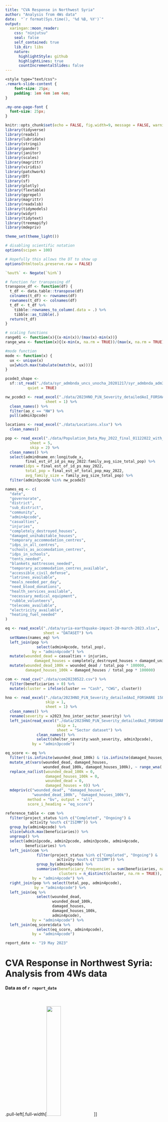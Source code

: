 ```yaml
---
title: "CVA Response in Northwest Syria"
author: "Analysis from 4Ws data"
date:  "`r format(Sys.time(), '%d %B, %Y')`"
output:
  xaringan::moon_reader:
    css: "ninjutsu"
    seal: false
    self_contained: true
    lib_dir: libs
    nature:
      highlightStyle: github
      highlightLines: true
      countIncrementalSlides: false
---
```


```css
<style type="text/css">
.remark-slide-content {
    font-size: 25px;
    padding: 1em 4em 1em 4em;
}

.my-one-page-font {
  font-size: 25px;
}

```

```r
knitr::opts_chunk$set(echo = FALSE, fig.width=9, message = FALSE, warning=FALSE, fig.retina = 2)
library(tidyverse)
library(readxl)
library(lubridate)
library(stringi)
library(pander)
library(janitor)
library(scales)
library(magrittr)
library(viridis)
library(patchwork)
library(DT)
library(sf)
library(plotly)
library(flextable)
library(ggrepel)
library(magrittr)
library(readxlsb)
library(tidymodels)
library(widyr)
library(tidytext)
library(treemapify)
library(mdepriv)

theme_set(theme_light())

# disabling scientific notation
options(scipen = 100)

# Hopefully this allows the DT to show up
options(htmltools.preserve.raw = FALSE)

`%out%` <- Negate(`%in%`)

# function for transposing df
transpose_df <- function(df) {
  t_df <- data.table::transpose(df)
  colnames(t_df) <- rownames(df)
  rownames(t_df) <- colnames(df)
  t_df <- t_df %>%
    tibble::rownames_to_column(.data = .) %>%
    tibble::as_tibble(.)
  return(t_df)
}

# scaling functions 
range01 <- function(x){(x-min(x))/(max(x)-min(x))}
range_wna <- function(x){(x-min(x, na.rm = TRUE))/(max(x, na.rm = TRUE)-min(x, na.rm = TRUE))}

#mode function 
mode <- function(x) {
  ux <- unique(x)
  ux[which.max(tabulate(match(x, ux)))]
}

```

```r
pcode3_shape <- 
  sf::st_read("./data/syr_admbnda_uncs_unocha_20201217/syr_admbnda_adm3_uncs_unocha_20201217.shp", 
          quiet = TRUE)

nw_pcode3 <- read_excel("./data/2023HNO_PiN_Severity_detailedAoI_FORSHARE 15032023.xlsx", skip = 1, 
                  sheet = 1) %>%
  clean_names() %>% 
  filter(ao_c == "NW") %>% 
  pull(admin3pcode)

locations <- read_excel("./data/Locations.xlsx") %>% 
  clean_names()

pop <- read_excel("./data/Population_Data_May_2022_final_01122022_with_SADD.xlsx", 
           sheet = 5, 
           skip = 2) %>% 
  clean_names() %>% 
  select(admin0name_en:longitude_x, 
         final_est_of_id_ps_may_2022:family_avg_size_total_pop) %>% 
  rename(idps = final_est_of_id_ps_may_2022, 
         total_pop = final_est_of_total_pop_may_2022, 
         avg_family_size = family_avg_size_total_pop) %>% 
  filter(admin3pcode %in% nw_pcode3)

names_eq <- c(
  "date",
  "governorate",
  "district",
  "sub_district",
  "community",
  "admin4pcode",
  "casualties",
  "injuries",
  "completely_destroyed_houses",
  "damaged_unihabitable_houses",
  "temporary_accommodation_centres",
  "idps_in_all_centres",
  "schools_as_accomodation_centres",
  "idps_in_schools",
  "tents_needed",
  "blankets_mattresses_needed",
  "temporary_accommodation_centres_available", 
  "accessible_civil_defense",
  "latrines_available",
  "meals_needed_per_day",
  "need_blood_donations",
  "health_services_available",
  "necessary_medical_equipment",
  "rubble_volunteers",
  "telecoms_available",
  "electricity_available", 
  "heating_fuel_needed"
)

eq <- read_excel("./data/syria-earthquake-impact-20-march-2023.xlsx",
                 sheet = "DATASET") %>% 
  setNames(names_eq) %>% 
  left_join(pop %>% 
              select(admin4pcode, total_pop), 
            by = "admin4pcode") %>% 
  mutate(wounded_dead = casualties + injuries,
             damaged_houses = completely_destroyed_houses + damaged_unihabitable_houses) %>% 
  mutate(wounded_dead_100k = wounded_dead / total_pop * 100000, 
         damaged_houses_100k = damaged_houses / total_pop * 100000)

com <- read_csv("./data/com20230522.csv") %>% 
  filter(beneficiaries > 0) %>% 
  mutate(cluster = ifelse(cluster == "Cash", "CWG", cluster))

hno <- read_excel("./data/2023HNO_PiN_Severity_detailedAoI_FORSHARE 15032023.xlsx", 
                  skip = 1, 
                  sheet = 1) %>%
  clean_names() %>% 
  rename(severity = x2023_hno_inter_sector_severity) %>% 
  left_join(read_excel("./data/2023HNO_PiN_Severity_detailedAoI_FORSHARE 15032023.xlsx", 
                       skip = 1,
                       sheet = "Sector dataset") %>%
              clean_names() %>%
              select(shelter_severity:wash_severity, admin3pcode), 
            by = "admin3pcode")

eq_score <- eq %>%
  filter(!is.infinite(wounded_dead_100k) & !is.infinite(damaged_houses_100k)) %>% 
  mutate_at(vars(wounded_dead, damaged_houses, 
                 wounded_dead_100k, damaged_houses_100k), ~ range_wna(.)) %>% 
  replace_na(list(wounded_dead_100k = 0, 
                  damaged_houses_100k = 0, 
                  wounded_dead = 0, 
                  damaged_houses = 0)) %>%  
  mdepriv(c("wounded_dead", "damaged_houses", 
            "wounded_dead_100k", "damaged_houses_100k"), 
          method = "bv", output = "all", 
          score_i_heading = "eq_score")

reference_table <- com %>% 
  filter(project_status %in% c("Completed", "Ongoing") & 
           activity %out% c("ISIMM")) %>% 
  group_by(admin4pcode) %>% 
  slice(which.max(beneficiaries)) %>% 
  ungroup() %>% 
  select(admin1pcode, admin2pcode, admin3pcode, admin4pcode, 
         beneficiaries) %>% 
  left_join(com %>%
              filter(project_status %in% c("Completed", "Ongoing") &
                       activity %out% c("ISIMM")) %>%
              group_by(admin4pcode) %>% 
              summarise(beneficiary_frequencies = sum(beneficiaries, na.rm = TRUE), 
                        clusters = n_distinct(cluster, na.rm = TRUE)), 
            by = "admin4pcode") %>% 
  right_join(pop %>% select(total_pop, admin4pcode), 
             by = "admin4pcode") %>% 
  left_join(eq %>% 
              select(wounded_dead, 
                     wounded_dead_100k, 
                     damaged_houses, 
                     damaged_houses_100k, 
                     admin4pcode), 
            by = "admin4pcode") %>% 
  left_join(eq_score$data %>% 
              select(eq_score, admin4pcode), 
            by = "admin4pcode")

report_date <- "19 May 2023"

```





# CVA Response in Northwest Syria: Analysis from 4Ws data

#### Data as of `r report_date`

<br>

.pull-left[.full-width[<img src = "https://github.com/northwest-syria-cash-working-group/multisector_4Ws_review/raw/main/img/ocha_logo.jpg"  width="30%"/>]]

.pull-right[.full-width[<img src = "https://github.com/northwest-syria-cash-working-group/multisector_4Ws_review/raw/main/NWS-CWG%20logo.PNG"  width="30%"/>]]



---

class: center, middle

### Introduction 

This presentation summarises the results of a preliminary attempt to improve cash coordination, identify multi-sectoral gaps and develop analysis that would feed into multi-sectoral programming. 

The primary means of doing this was the consolidation and review of all extant 4Ws. Numerous cash (and multi-sectoral) have been calculated as part of this review. 

This document distinguishes between **beneficiaries** (unique individuals reached) and **beneficiary frequencies** (the total number of times an individual has received assistance, inclusive of double counting).


---

class: center, middle

### Data included 

```r
com %>% 
  filter(!is.na(month) & month %in% c("jan", "feb", "mar", "apr", "may")) %>% 
  mutate(month = factor(month, 
                        levels = c("jan", "feb", "mar", "apr", "may"))) %>% 
  arrange(month) %>% 
  group_by(cluster) %>%
  distinct(cluster, month) %>% 
  summarise(months_reported_2023 = paste(month, collapse = ", ")) %>% 
  ungroup() %>% 
  rename(`cluster/WG` = cluster) %>%
  flextable() %>% 
  theme_zebra() %>% 
  set_caption(paste0("4Ws datasets provided to OCHA, ", report_date)) %>% 
  set_table_properties(layout = "autofit", width = .5)
```

---



class: center, middle

### Cash disbursed


**USD `r paste0(round((com %>% filter(project_status %in% c("Completed", "Ongoing") & activity != "ISIMM" & delivery_modality %in% c("Cash", "Voucher")) %>% {sum(.$total_usd, na.rm = TRUE)})  / 1000000, digits = 1), " million")`** has been disbursed so far, with the cluster-wise breakdown being: 

<br>


```r

com %>%  
  filter(project_status %in% c("Completed", "Ongoing") & activity != "ISIMM") %>% 
  filter(delivery_modality %in% c("Cash", "Voucher")) %>% 
  group_by(cluster) %>% 
  summarise(total_usd = sum(total_usd, na.rm = TRUE), 
            ben_frequencies = sum(beneficiaries, na.rm = TRUE)) %>% 
  mutate(hhd = ben_frequencies / 5) %>% 
  filter(total_usd > 0) %>% 
  arrange(desc(total_usd)) %>% 
  adorn_totals("row") %>% 
  mutate(usd_per_hhd = round(total_usd / hhd, digits = 2), 
         hhd = round(hhd)) %>% 
  rename(`cluster/WG` = cluster) %>%
  flextable() %>% 
  theme_zebra() %>% 
  set_caption("Total USD disbursed and beneficiary frequencies") %>% 
  set_table_properties(layout = "autofit", width = .6) %>% 
  footnote(i = 4, j = 5, ref_symbols = "1", 
           as_paragraph("Only refers to direct beneficiaries"))


```


---


class: center, middle


### Breakdown of CVA by cluster

```r
cva_pc <- com %>%  
  filter(project_status %in% c("Completed", "Ongoing") & activity != "ISIMM") %>% 
  replace_na(list(delivery_modality = "NA")) %>% 
  mutate(cva = ifelse(delivery_modality %in% c("Cash", "Voucher"), 
                      beneficiaries, 0)) %>% 
  summarise(cva = sum(cva, na.rm = TRUE), 
            ben_freq = sum(beneficiaries, na.rm = TRUE)) %>% 
  mutate(pc = round(cva / ben_freq * 100, digits = 2)) %>% 
  pull(pc)
```

```r

cash_pc <- com %>% 
  filter(!is.na(admin4pcode) & 
           activity != "ISIMM" & 
           project_status %in% c("Completed", "Ongoing")) %>%
  # Maximum of beneficiaries of 
  # any activity of any cluster, at admin4
  group_by(admin4pcode) %>% 
  slice(which.max(beneficiaries)) %>% 
  ungroup() %>% 
  left_join(
    com %>% 
      filter(project_status %in% c("Completed", "Ongoing") & activity != "ISIMM") %>% 
      filter(delivery_modality %in% c("Cash", "Voucher") | cluster == "Cash") %>%
      group_by(admin4pcode) %>% 
      slice(which.max(beneficiaries)) %>%
      ungroup() %>% 
      select(cash_beneficiaries = beneficiaries, admin4pcode), 
  by = "admin4pcode"
  ) %>% 
  summarise(cash_beneficiaries = sum(cash_beneficiaries, na.rm = TRUE), 
            beneficiaries = sum(beneficiaries, na.rm = TRUE)) %>% 
  mutate(cash_pc = round(cash_beneficiaries / beneficiaries * 100, digits = 2))

```

**`r paste0(round(com %>% filter(project_status %in% c("Completed", "Ongoing") & activity != "ISIMM") %>% mutate(cva = ifelse(delivery_modality %in% c("Cash", "Voucher"), beneficiaries, 0)) %>%  {sum(.$cva, na.rm = TRUE)} / 1000000, digits = 2), " million")`** beneficiary frequencies reached by CVA. 
This is **`r cva_pc`%** of all beneficiary frequencies. 


```r
com %>%  
  filter(project_status %in% c("Completed", "Ongoing") & activity != "ISIMM") %>% 
  replace_na(list(delivery_modality = "NA")) %>% 
  mutate(cva = ifelse(delivery_modality %in% c("Cash", "Voucher"), 
                      beneficiaries, 0)) %>% 
  group_by(cluster) %>% 
  summarise(cva_ben_frequencies = sum(cva, na.rm = TRUE), 
            ben_frequencies = sum(beneficiaries, na.rm = TRUE)) %>% 
  adorn_totals("row") %>% 
  mutate(`%_of_cluster` = round(cva_ben_frequencies / ben_frequencies * 100, digits = 2)) %>% 
  mutate(cluster = fct_reorder(cluster, -`%_of_cluster`), 
         cluster = fct_relevel(cluster, "Total", after = Inf)) %>% 
  arrange(cluster) %>% 
  rename(`cluster/WG` = cluster) %>%
  flextable() %>% 
  theme_zebra() %>% 
  set_caption("Breakdown of CVA by Cluster") %>% 
  set_table_properties(layout = "autofit", width = .8) 

```


---


class: center, middle

### Breakdown of CVA by activity

```r
com %>%  
  filter(project_status == "Completed" | project_status == "Ongoing") %>% 
  filter(delivery_modality %in% c("Cash", "Voucher")) %>% 
  group_by(activity, cluster) %>% 
  summarise(beneficiary_freq = sum(beneficiaries, na.rm = TRUE), 
            total_usd = sum(total_usd, na.rm = TRUE)) %>% 
  ungroup() %>% 
  mutate(activity = ifelse(activity == "Cash Response Low", 
                           "Cash Response non-MPC", 
                           activity), 
         activity = str_replace_all(activity,
                                    "Activity 2.02 ", "")) %>% 
  arrange(desc(beneficiary_freq)) %>% 
  rename(`cluster/WG` = cluster) %>%
  flextable() %>% 
  theme_zebra() %>% 
  set_caption("Breakdown of CVA by activity") %>% 
  set_table_properties(layout = "autofit", width = .99) 



```



---

class: center, middle

### Beneficiary frequencies by modality



```r
com %>%  
  filter(project_status %in% c("Completed", "Ongoing") & activity != "ISIMM") %>% 
  replace_na(list(delivery_modality = "NA")) %>% 
  mutate(delivery_modality = recode(delivery_modality,  
                                    "Service delivery/support" = "Service delivery", 
                                    "Rapide Response Team" = "Service delivery", 
                                    "Mobile Team" = "Service delivery", 
                                    "Training" = "Other", 
                                    "Remote/Distance" = "Other", 
                                    "Blended" = "Other")) %>%
  group_by(delivery_modality) %>% 
  summarise(beneficiary_frequencies = sum(beneficiaries, na.rm = TRUE)) %>%
  mutate(`%_frequencies` = 
           round(beneficiary_frequencies / sum(beneficiary_frequencies) * 100, digits = 2)) %>% 
  arrange(desc(beneficiary_frequencies)) %>%
  flextable() %>% 
  theme_zebra() %>% 
  set_caption(paste0(cva_pc, "% of beneficiary frequencies reached by cash or vouchers")) %>% 
  set_table_properties(layout = "autofit", width = .7)

```


**`r cva_pc`%** of beneficiary frequencies were reached by either cash or voucher modalities. Though **`r cash_pc %>% pull(cash_pc)`%** of individuals or **`r cash_pc %>% pull(cash_beneficiaries) %>% format(big.mark = ",")` persons** have received cash assistance of any kind. Frequencies with no modality reported are most likely in-kind, having originated largely from WASH and CCCM. 

---



class: center, middle

### Community preferences for modalities

To set a target, communities have made their preferences very clear: 

<img src = "https://github.com/northwest-syria-cash-working-group/multisector_4Ws_review/blob/main/img/modality_preferences.png?raw=true" width="80%" />

---

class: center, middle

### Interoperability with cash reporting 

```r
sum_table <- tribble(
  ~cluster, ~admin4, ~modality, ~delivery_mechanism, ~conditionality, ~transfer_value, ~frequency, 
  "CWG", TRUE, TRUE, TRUE, TRUE, TRUE, TRUE,
  "CCCM", TRUE, FALSE, FALSE, FALSE, FALSE, FALSE, 
  "Education", TRUE, FALSE, FALSE, FALSE, FALSE, FALSE,
  "ERL", TRUE, TRUE, TRUE, TRUE, TRUE, TRUE, 
  "FSL", TRUE, TRUE, TRUE, TRUE, TRUE, TRUE, 
  "Health", FALSE, FALSE, FALSE, FALSE, FALSE, FALSE, 
  "Nutrition", TRUE, FALSE, TRUE, TRUE, TRUE, TRUE, 
  "Protection", TRUE, TRUE, FALSE, FALSE, FALSE, FALSE, 
  "SNFI", TRUE, TRUE, TRUE, TRUE, TRUE, FALSE, 
  "WASH", TRUE, FALSE, FALSE, FALSE, TRUE, FALSE
) 

colmatrix <- ifelse(sum_table[, -1] == TRUE, "#cceecc", "#eecccc")

sum_table %>% 
  rename(`Cluster/WG` = cluster) %>% 
  flextable() %>% 
  theme_zebra() %>% 
  bg(j = 2:7, bg=colmatrix) %>% 
  set_table_properties(layout = "autofit", width = .99) %>% 
  set_caption("Review of 4W templates -- alignment with cash reporting standards") 


```

---

class: center, middle

### Unique beneficiaries

From this consolidated dataset at admin4, the total number of unique individuals reach by the response in 2023 is estimated at **`r com %>% filter(!is.na(admin4pcode) & activity != "ISIMM" & project_status %in% c("Completed", "Ongoing")) %>% group_by(admin4pcode) %>% slice(which.max(beneficiaries)) %>% {sum(.$beneficiaries, na.rm = TRUE)} %>% format(big.mark = ",")`** persons. 

*This figure was calculated by selecting the highest number of beneficiaries of any activity, of any sector, at the community level, after filtering out "ISIMM" monitoring activities. Only activities that were Completed or Ongoing were included.*

This document distinguishes between **beneficiaries** (unique individuals reached) and **beneficiary frequencies** (the total number of times an individual has received assistance, inclusive of double counting).

---

class: center, middle

### Beneficiary frequencies

```r
summary_table <- com %>%  
  filter(project_status %in% c("Completed", "Ongoing") & 
           activity %out% c("ISIMM")) %>% 
  group_by(cluster) %>% 
  summarise(ben_frequencies = sum(beneficiaries, na.rm = TRUE), 
            communities = n_distinct(admin4pcode)) %>% 
  arrange(desc(communities))

summary_table %>% 
  flextable() %>% 
  theme_zebra() %>% 
  set_caption("Footprint and reach per cluster/WG in the combined dataset") %>% 
  footnote(i = 1, j = 2, inline = TRUE, ref_symbols = "1", part = "header",
           as_paragraph("Beneficiary frequencies are the number of times an individual has received assistance, inclusive of double counting")) %>% 
  set_table_properties(layout = "autofit", width = .6)

```

---

class: center, middle

###  Fair allocation


```r
top_20_df <- com %>% 
  filter(activity != "ISIMM" & project_status %in% c("Completed", "Ongoing")) %>% 
  group_by(admin4pcode) %>% 
  summarise(beneficiaries = sum(beneficiaries, na.rm = TRUE)) %>% 
  left_join(pop %>% select(total_pop, admin4pcode), 
            by = "admin4pcode") %>% 
  mutate(pc_ben = beneficiaries / sum(beneficiaries), 
         pc_pop = total_pop / sum(total_pop, na.rm = TRUE)) %>% 
  arrange(desc(beneficiaries)) %>% 
  mutate(cum_pc = cumsum(pc_ben)) %>% 
  head(20)  

top_20 <- top_20_df %>% 
  summarise(pc_ben = sum(pc_ben), 
            pc_pop = sum(pc_pop)) %>% 
  mutate_all(~ round(. * 100))
```


Allocation is decidedly skewed: the **top 20** communities have received **`r top_20 %>% pull(pc_ben)`%** of all beneficiary frequencies, whilst having **`r top_20 %>% pull(pc_pop)`%** of the total population. Humanitarian partners have completed activities or are implementing activities in **`r com %>% filter(!is.na(admin4pcode) & activity != "ISIMM") %>% {n_distinct(.$admin4pcode)}`** communities. 

*Beneficiary frequencies (which are the number of times an individual has received assistance, inclusive double counting) are a useful metric is useful for determining how the humanitarian community has allocated its resources.* 



---

class: center, middle

```r


com %>% 
  filter(activity != "ISIMM" & project_status %in% c("Completed", "Ongoing")) %>% 
  group_by(admin4pcode) %>% 
  summarise(beneficiaries = sum(beneficiaries, na.rm = TRUE),
            clusters = n_distinct(cluster)) %>% 
  left_join(pop %>% select(total_pop, admin4pcode, community = admin4name_en), 
            by = "admin4pcode") %>% 
  mutate(pc_ben = beneficiaries / sum(beneficiaries), 
         pc_pop = total_pop / sum(total_pop, na.rm = TRUE)) %>% 
  filter(beneficiaries > 0) %>% 
  ggplot(aes(x = total_pop, y = beneficiaries)) + 
  annotate(geom = "rect",
           xmin = 3917, xmax = 249009, 
            ymin = 350700, ymax = 1983254, 
            colour = "goldenrod", alpha = 0) + 
  geom_point(aes(size = beneficiaries, 
                 colour = clusters), 
             alpha = .7) +
  scale_colour_viridis(option = "mako", direction = -1, 
                       breaks = c(1, 3, 6, 9)) +
  scale_size_continuous(breaks = c(100, 1000, 10000, 100000, 300000, 750000), 
                        labels = comma) +
  scale_x_log10(labels = comma, breaks = c(10, 100, 1000, 10000, 100000, 300000)) + 
  scale_y_log10(labels = comma, breaks = c(10, 100, 1000, 10000, 100000, 1000000)) + 
  labs(title = paste0("The 20 communities, within the yellow box, have received ",
                      top_20 %>% pull(pc_ben), 
                      "% of all beneficiary allocations"),
       x = "Population", 
       y = "Beneficiary frequencies", 
       size = "Beneficiaries")

```


---

class: center, middle

```r
com %>% 
  filter(activity != "ISIMM" & project_status %in% c("Completed", "Ongoing")) %>% 
  group_by(admin4pcode) %>% 
  summarise(beneficiaries = sum(beneficiaries, na.rm = TRUE)) %>% 
  left_join(pop %>% select(total_pop, admin4pcode), 
            by = "admin4pcode") %>% 
  mutate(pc_ben = beneficiaries / sum(beneficiaries), 
         pc_pop = total_pop / sum(total_pop, na.rm = TRUE)) %>% 
  arrange(desc(beneficiaries)) %>% 
  filter(admin4pcode %in% c(top_20_df$admin4pcode)) %>% 
  left_join(locations %>% 
              select(admin4pcode, 
                     district = admin2name_en, 
                     sub_district = admin3name_en, 
                     community = location_name_en), 
            by = "admin4pcode") %>% 
  select(district, 
         sub_district, 
         community, 
         ben_frequencies = beneficiaries, 
         total_population = total_pop) %>% 
  mutate(`coverage%` = round(ben_frequencies / total_population * 100, digits = 2)) %>% 
  flextable() %>% 
  theme_zebra() %>% 
  set_caption("Top 20 communities with the highest number of beneficiary frequencies") %>% 
  set_table_properties(layout = "autofit", width = .99) %>% 
  fontsize(size = 10, j = 1:6, part = "header") %>% 
  fontsize(size = 9, j = 1:6)
```


```r
com %>% 
  filter(activity != "ISIMM" & project_status %in% c("Completed", "Ongoing")) %>%
  filter(cluster == "Cash") %>% 
  group_by(admin4pcode) %>% 
  summarise(beneficiaries = sum(beneficiaries, na.rm = TRUE)) %>% 
  mutate(pc_ben = beneficiaries / sum(beneficiaries)) %>% 
  arrange(desc(pc_ben)) %>% 
  # write_csv("./data/beneficiary_shares_admin4_cwg.csv")
  mutate(cum_pc = cumsum(pc_ben))
```

---


class: center, middle

The list on the previous slide is full of urban, highly-populated communities. In contrast, coverage is much lower in smaller communities. Rural communities tend to have lower access to services, but it is instead urban areas that have been targeted with repeated, multi-sector interventions: 

<br>

```r
com %>% 
  filter(activity != "ISIMM" & project_status %in% c("Completed", "Ongoing")) %>% 
  group_by(admin4pcode) %>% 
  summarise(beneficiaries = sum(beneficiaries, na.rm = TRUE), 
            clusters = n_distinct(cluster), na.rm = TRUE) %>% 
  right_join(pop %>% select(total_pop, admin4pcode, 
                            sub_district = admin3name_en, 
                            admin3pcode, 
                            governorate = admin1name_en), 
            by = "admin4pcode") %>%
  filter(total_pop > 0) %>% 
  mutate(beneficiaries = ifelse(is.na(beneficiaries), 0, beneficiaries),
         coverage = beneficiaries / total_pop, 
         group = case_when(coverage == 0 ~ "no coverage", 
                           coverage > 0 & coverage < 0.3 ~ "less than 30%", 
                           coverage >= 0.3 & coverage < 1 ~ "30% - 100% coverage", 
                           coverage > 1 ~ "more than 100% coverage", 
                           TRUE ~ "more than 100% coverage")) %>% 
  group_by(group) %>% 
  summarise(ben_frequencies = sum(beneficiaries, na.rm = TRUE), 
            population = sum(total_pop),
            communities = n_distinct(admin4pcode), 
            clusters = mean(clusters, na.rm = TRUE)) %>% 
  mutate(group = fct_relevel(group, c("no coverage",
                                      "less than 30%",
                                      "30% - 100% coverage",
                                      "more than 100% coverage")), 
         `coverage%` = round(ben_frequencies / population * 100, digits = 2), 
         clusters = ifelse(ben_frequencies == 0, 0, clusters), 
         clusters = round(clusters, digits = 2)) %>% 
  arrange(group) %>% 
  rename(coverage_group = group) %>% 
  relocate(`coverage%`, .after = population) %>% 
  flextable() %>% 
  theme_zebra() %>% 
  set_caption("Coverage is heavily skewed towards urban areas and large communities") %>% 
  set_table_properties(layout = "autofit", width = .99) %>% 
  footnote(i = 1, j = 6, part = "header", ref_symbols = "1",
           as_paragraph("Average number of clusters present per community"))
  
```

---

class: center, middle

```r
com %>% 
  left_join(locations %>% 
              select(admin4pcode, 
                     district = admin2name_en, 
                     sub_district = admin3name_en, 
                     community = location_name_en), 
            by = "admin4pcode") %>% 
  filter(activity != "ISIMM" & project_status %in% c("Completed", "Ongoing")) %>%
  filter(cluster == "CWG" & !is.na(beneficiaries) & beneficiaries > 0) %>% 
  group_by(admin4pcode) %>% 
  summarise(beneficiaries = sum(beneficiaries, na.rm = TRUE)) %>%  
  left_join(com %>% 
              filter(activity != "ISIMM" & project_status %in% c("Completed", "Ongoing")) %>%
              group_by(admin4pcode) %>% 
              summarise(clusters = n_distinct(cluster)), 
            by = "admin4pcode") %>% 
  arrange(desc(beneficiaries)) %>% 
  mutate(pc_ben = round(beneficiaries / sum(beneficiaries) * 100, digits = 2), 
         cum_pc = cumsum(pc_ben)) %>% 
  ggplot(aes(area = beneficiaries, fill = clusters)) + 
  geom_treemap() +
  geom_treemap_text(aes(label = admin4pcode), colour = "white", place = "centre", grow = TRUE) + 
  scale_fill_viridis_c(option = "mako", direction = -1,
                       breaks = c(1, 3, 6, 9)) + 
  theme(plot.caption = element_text(hjust = .5)) + 
  labs(title = "% of MPC beneficiary frequencies per community", 
       subtitle = "The top 10 communities form 50% of all beneficiary allocations", 
       caption = "Each tile is a single community. The larger the tile, the higher the share of beneficiary allocations.")
    
  
```


---

class: center, middle

```r
com %>% 
  left_join(locations %>% 
              select(admin4pcode, 
                     district = admin2name_en, 
                     sub_district = admin3name_en, 
                     community = location_name_en), 
            by = "admin4pcode") %>% 
  filter(activity != "ISIMM" & project_status %in% c("Completed", "Ongoing")) %>%
  filter(cluster == "FSL" & !is.na(beneficiaries) & beneficiaries > 0) %>% 
  group_by(admin4pcode) %>% 
  summarise(beneficiaries = sum(beneficiaries, na.rm = TRUE)) %>%
  left_join(com %>% 
              filter(activity != "ISIMM" & project_status %in% c("Completed", "Ongoing")) %>%
              group_by(admin4pcode) %>% 
              summarise(clusters = n_distinct(cluster)), 
            by = "admin4pcode") %>% 
  arrange(desc(beneficiaries)) %>%
  mutate(pc_ben = round(beneficiaries / sum(beneficiaries) * 100, digits = 2), 
         cum_pc = cumsum(pc_ben)) %>% 
  ggplot(aes(area = beneficiaries, fill = clusters)) + 
  geom_treemap() +
  geom_treemap_text(aes(label = admin4pcode), colour = "white", place = "centre", grow = TRUE) + 
  scale_fill_viridis_c(option = "mako", direction = -1,
                       breaks = c(1, 3, 6, 9)) + 
  theme(plot.caption = element_text(hjust = .5)) + 
  labs(title = "% of FSL beneficiary frequencies per community", 
       subtitle = "The top 10 communities form 50% of all beneficiary allocations", 
       caption = "Each tile is a single community. The larger the tile, the higher the share of beneficiary allocations.")

```


---

class: center, middle

### Skew is not uniform across all clusters

```r
check_slice <- function(tbl) {
  tbl %>% 
    filter(activity != "ISIMM" & project_status %in% c("Completed", "Ongoing")) %>%
    group_by(admin4pcode, cluster) %>% 
    summarise(beneficiaries = sum(beneficiaries, na.rm = TRUE), 
              .groups = "drop") %>%
    left_join(pop %>% select(total_pop, admin4pcode), 
              by = "admin4pcode") %>% 
    arrange(desc(beneficiaries)) %>%
    mutate(pc_ben = beneficiaries / sum(beneficiaries), 
           pc_pop = total_pop / sum(total_pop, na.rm = TRUE),
           cum_pc = cumsum(pc_ben), 
           cum_ben = cumsum(beneficiaries), 
           cum_pc_pop = cumsum(pc_pop)) %>% 
    slice(10)
}

rbind(
  com %>%
    filter(cluster == "Protection") %>%
    check_slice(), 
  
  com %>% filter(cluster == "WASH") %>% 
    check_slice(), 
  
  com %>% filter(cluster == "ERL") %>% 
    check_slice(), 
  
  com %>% filter(cluster == "Nutrition") %>% 
    check_slice(), 
  
  com %>% filter(cluster == "Cash") %>% 
    check_slice(), 
  
  com %>% filter(cluster == "Education") %>% 
    check_slice(), 
  
  com %>% filter(cluster == "FSL") %>% 
    check_slice(), 
  
  com %>% filter(cluster == "CCCM") %>% 
    check_slice()

) %>%
  mutate_at(vars(cum_pc, cum_pc_pop), ~ round(. * 100, digits = 2)) %>% 
  select(cluster, top10_freq = cum_ben, `top10_freq%[desc]` = cum_pc, `%top10_population` = cum_pc_pop) %>% 
  arrange(desc(`top10_freq%[desc]`)) %>% 
  flextable() %>% 
  theme_zebra() %>% 
  set_caption("% of beneficiary frequencies and population in the top 10 communities, by cluster") %>% 
  set_table_properties(layout = "autofit", width = .75)

```



```r
com %>% 
  left_join(locations %>% 
              select(admin4pcode, 
                     district = admin2name_en, 
                     sub_district = admin3name_en, 
                     community = location_name_en), 
            by = "admin4pcode") %>% 
  filter(activity != "ISIMM" & project_status %in% c("Completed", "Ongoing")) %>%
  filter(cluster == "Protection" & !is.na(beneficiaries) & beneficiaries > 0) %>% 
  group_by(admin4pcode) %>% 
  summarise(beneficiaries = sum(beneficiaries, na.rm = TRUE)) %>%
  arrange(desc(beneficiaries)) %>%
  mutate(pc_ben = round(beneficiaries / sum(beneficiaries) * 100, digits = 2), 
         cum_pc = cumsum(pc_ben)) %>% 
  ggplot(aes(area = beneficiaries, fill = beneficiaries)) + 
  geom_treemap() +
  geom_treemap_text(aes(label = admin4pcode), colour = "white", place = "centre") + 
  scale_fill_viridis_c(direction = -1, end = .8) + 
  theme(legend.position = "none") + 
  labs(title = "% of Protection beneficiary frequencies per community", 
       subtitle = "The top 10 communities form 47% of all beneficiary allocations")

```


---

class: center, middle

### Percent reached by community


```r
overallocated_communities <- com %>% 
  filter(!is.na(admin4pcode) & 
           activity != "ISIMM" & 
           project_status %in% c("Completed", "Ongoing")) %>%
  group_by(admin4pcode) %>% 
  slice(which.max(beneficiaries)) %>% 
  ungroup() %>% 
  left_join(pop %>% select(admin4pcode, total_pop),
            by = "admin4pcode") %>% 
  mutate(pc = beneficiaries / total_pop) %>% 
  filter(pc >= .95) %>% nrow()

pc_covered_mean <- com %>% 
  filter(!is.na(admin4pcode) & 
           activity != "ISIMM" & 
           project_status %in% c("Completed", "Ongoing")) %>%
  group_by(admin4pcode) %>% 
  slice(which.max(beneficiaries)) %>% 
  ungroup() %>% 
  left_join(pop %>% select(admin4pcode, total_pop), 
            by = "admin4pcode") %>% 
  mutate(pc = beneficiaries / total_pop) %>%
  filter(!is.infinite(pc)) %>% 
  summarise(pc = mean(pc, na.rm = TRUE))

```


```r

com %>% 
  filter(!is.na(admin4pcode) & 
           activity != "ISIMM" & 
           project_status %in% c("Completed", "Ongoing")) %>%
  group_by(admin4pcode) %>% 
  slice(which.max(beneficiaries)) %>% 
  ungroup() %>% 
  left_join(pop %>% select(admin4pcode, total_pop), 
            by = "admin4pcode") %>% 
  mutate(pc = beneficiaries / total_pop) %>%
  ggplot(aes(x = pc)) + 
  geom_histogram() + 
  geom_vline(aes(xintercept = pc), 
             data = pc_covered_mean,
             lty = 2, colour = "blue", alpha = .7) + 
  geom_text(aes(label = percent(pc)), 
            hjust = -.7, 
            data = pc_covered_mean, y = 140) +
  scale_x_log10(labels = percent, 
                breaks = c(0.01, 0.1, 1, 10, 100, 1000)) + 
  labs(x = "Percent of population covered",
       y = "Count of communities",
       title = "Percentage covered in communities reached by response", 
       subtitle = "Blue line marks the mean")
```


Aggregation hides under-allocation in numerous communities. 


---



class: center, middle, my-one-page-font 

#### Of the **`r com %>% filter(!is.na(admin4pcode) & activity != "ISIMM" & beneficiaries > 0) %>% summarise(communities = n_distinct(admin4pcode)) %>% pull(communities)`** communities humanitarian actors in NWS are responding in, **`r com %>% filter(!is.na(admin4pcode) & activity != "ISIMM") %>% group_by(admin4pcode) %>% summarise(sectors = n_distinct(cluster)) %>% filter(sectors != 1) %>% summarise(multi = n_distinct(admin4pcode)) %>% pull(multi)`** have at least 2 clusters present. 

```r
com %>% 
  filter(!is.na(admin4pcode) & activity != "ISIMM") %>% 
  group_by(admin4pcode) %>% 
  summarise(sectors = n_distinct(cluster)) %>% 
  ggplot(aes(x = sectors)) + 
  geom_histogram(bins = 9) + 
  scale_x_continuous(breaks = seq(1, 9, by = 1)) + 
  geom_text(stat = "count", aes(label = after_stat(count)), vjust= - 0.5) +
  expand_limits(y = 255) + 
  labs(x = "Number of clusters/working groups", 
       y = "Number of communities", 
       title = "249 communities only have one cluster/WG present")
```



---

class: center, middle

### Communities where clusters are operating alone

```r

# Clusters operating alone
com %>% 
  filter(!is.na(admin4pcode) & activity != "ISIMM") %>% 
  group_by(admin4pcode, cluster) %>% 
  summarise(beneficiaries = sum(beneficiaries, na.rm = TRUE)) %>% 
  ungroup() %>% 
  pivot_wider(names_from = cluster, values_from = beneficiaries) %>%
  mutate(clusters = rowSums(!is.na(.[,-1]))) %>% 
  filter(clusters == 1) %>%
  summarise(CWG = sum(!is.na(CWG)), 
            Education = sum(!is.na(Education)), 
            FSL = sum(!is.na(FSL)), 
            Nutrition = sum(!is.na(Nutrition)), 
            Protection = sum(!is.na(Protection)), 
            SNFI = sum(!is.na(SNFI)), 
            WASH = sum(!is.na(WASH)), 
            ERL = sum(!is.na(ERL)), 
            CCCM = sum(!is.na(CCCM)), 
            Education = sum(!is.na(Education))) %>% 
  transpose_df() %>% 
  rename(communities_alone = `1`, 
         cluster = rowname) %>% 
  arrange(desc(communities_alone)) %>% 
  left_join(com %>% 
              filter(activity != "ISIMM" & !is.na(admin4pcode)) %>% 
              group_by(cluster) %>% 
              summarise(communities_total = n_distinct(admin4pcode)), 
            by = "cluster") %>% 
  mutate(`%_alone` = round(communities_alone / communities_total * 100, digits = 2)) %>% 
  rename(`cluster/WG` = cluster) %>%
  flextable() %>% 
  theme_zebra() %>% 
  set_caption("Number of communities where clusters are operating alone") %>% 
  set_table_properties(layout = "autofit", width = .7)
  
  
```





```r
com %>% 
  filter(activity %in% c("Food Baskets", "Multipurpose cash")) %>% 
  group_by(admin4pcode) %>% 
  summarise(food_basket = sum(beneficiaries[activity == "Food Baskets"], na.rm = TRUE), 
            mpc = sum(beneficiaries[activity == "Multipurpose cash"], na.rm = TRUE)) %>%
  left_join(pop %>% 
              select(total_pop, admin4pcode), 
            by = "admin4pcode") %>% 
  mutate(both = ifelse(mpc > 0 & food_basket > 0, TRUE, FALSE), 
         over = ifelse((mpc + food_basket) > total_pop, 
                       TRUE, FALSE)) %>% 
  filter(food_basket > 0 & both == TRUE)
           
           
216 / 286

216 / 496

562 mpc or food_basket
```




---


class: center, middle

### Was earthquake damage considered when partners allocated beneficiaries? 

```r
eq_plot_prep <- function(tbl) {
  
  tbl %>% 
    filter(month %out% c("jan")) %>% 
    group_by(admin4pcode) %>% 
    slice(which.max(beneficiaries)) %>% 
    left_join(pop %>% 
                select(total_pop, admin4pcode), 
              by = "admin4pcode") %>% 
    left_join(eq %>% 
                select(admin4pcode,  
                       wounded_dead_100k, 
                       damaged_houses_100k, 
                       wounded_dead, 
                       damaged_houses), 
              by = "admin4pcode") %>% 
    mutate(pc_reached = beneficiaries / total_pop)
}
```


```r
rbind(
com %>% 
  filter(month %in% c("jan")) %>% 
  group_by(admin4pcode) %>% 
  slice(which.max(beneficiaries)) %>% 
  ungroup() %>% 
  left_join(pop %>% 
              select(total_pop, admin4pcode), 
            by = "admin4pcode") %>% 
  left_join(eq %>% 
              select(admin4pcode,  
                     wounded_dead_100k, 
                     damaged_houses_100k, 
                     wounded_dead, 
                     damaged_houses), 
            by = "admin4pcode") %>% 
  mutate(pc_reached = beneficiaries / total_pop) %>% 
  filter(damaged_houses > 0 & !is.na(damaged_houses)) %>%
  select(beneficiaries, damaged_houses)  %>% 
  lm(beneficiaries ~ damaged_houses, data = .) %>%
  broom::glance() %>% 
  mutate(term = "january / damaged_houses"),

com %>% 
  eq_plot_prep() %>% 
  ungroup() %>% 
  lm(beneficiaries ~ damaged_houses, data = .) %>% 
  broom::glance() %>% 
  mutate(term = "feb_onwards / damaged_houses"), 

com %>% 
  eq_plot_prep() %>% 
  ungroup() %>% 
  lm(beneficiaries ~ total_pop, data = .) %>% 
  broom::glance() %>% 
  mutate(term = "feb_onwards / total_population")

) %>%  
  select(term, r.squared, p.value) %>% 
  mutate_at(vars(p.value), ~ formatC(., format = "e", digits = 3)) %>% 
  mutate(r.squared = round(r.squared, digits = 3)) %>% 
  flextable() %>% 
  theme_zebra() %>% 
  set_caption("Total population is ultimately much more predictive of beneficiaries than earthquake damage") %>% 
  footnote(i = 1, j = 2, part = "header", inline = TRUE, ref_symbols = "1",
           as_paragraph("The closer rsquared is to 1, the more predivtive a model")) %>% 
  set_table_properties(layout = "autofit", width = .7)


```


#### Not really. 

Only the magnitude of earthquake damage has had any effect on post-January beneficiary allocations. There is no relationship between the intensity of earthquake damage and beneficiary allocations. The greatest predictor of beneficiary allocations is population size, which would only make sense if earthquake damage and pre-existing needs were uniform.


---

### Intensity of earthquake damage not related to % reached

```r
com %>% 
  eq_plot_prep() %>%
  filter(damaged_houses_100k > 0 & pc_reached < 4) %>% 
  ggplot(aes(x = pc_reached, y = damaged_houses_100k)) + 
  geom_point() +
  scale_y_log10(labels = comma) + 
  scale_x_continuous(labels = percent) + 
  geom_smooth(method = "lm") + 
  labs(x = "% of population reached", 
       y = "Damaged houses per 100,000 persons") +
  
com %>% 
  eq_plot_prep() %>%
  filter(wounded_dead_100k > 0 & pc_reached < 4) %>% 
  ggplot(aes(x = pc_reached, y = wounded_dead_100k)) + 
  geom_point() +
  scale_y_log10(labels = comma) + 
  scale_x_continuous(labels = percent) +
  geom_smooth(method = "lm") + 
  labs(x = "% of population reached", 
       y = "Dead/wounded per 100,000 persons") +

  plot_annotation(title = "Intensity of Earthquake damage does not predict % of population reached")
```


---
class: center, middle

### Then, when should partners work? 


```r

eq_pc_ben_means <- com %>% 
  eq_plot_prep() %>% 
  ungroup() %>% 
  left_join(eq_score$data %>% 
              select(eq_score, admin4pcode), 
            by = "admin4pcode") %>%
  mutate(pc_ben = beneficiaries / sum(beneficiaries, na.rm = TRUE)) %>%
  summarise(pc_ben = mean(pc_ben, na.rm = TRUE), 
            eq_score = mean(eq_score, na.rm = TRUE), 
            pc_reached = mean(pc_reached[!is.infinite(pc_reached)], na.rm = TRUE))

com %>% 
  eq_plot_prep() %>% 
  ungroup() %>% 
  left_join(eq_score$data %>% 
              select(eq_score, admin4pcode), 
            by = "admin4pcode") %>% 
  mutate(pc_ben = beneficiaries / sum(beneficiaries, na.rm = TRUE)) %>%
  ggplot(aes(x = pc_ben, y = eq_score)) + 
  scale_x_log10(labels = percent) + 
  scale_y_log10() + 
  geom_vline(aes(xintercept = pc_ben), 
             data = eq_pc_ben_means, 
             lty = 2, colour = "blue", alpha = .6, size = 1) +
  geom_hline(aes(yintercept = eq_score), 
             data = eq_pc_ben_means, 
             lty = 2, colour = "blue", alpha = .6, size = 1) +
  geom_point(aes(size = eq_score)) +
  geom_text_repel(aes(label = admin4pcode), 
                  size = 2, colour = "grey50") +
  labs(title = "Partners should prioritse communities in upper-left quadrant", 
       subtitle = "Followed by the lower-left quadrant\nBlue lines are means", 
       x = "% of total beneficiaries",
       y = "Earthquake score", 
       size = "EQ\nscore")


  
```

---

<img src = "https://github.com/northwest-syria-cash-working-group/multisector_4Ws_review/blob/main/img/severity_standard.png?raw=true" width="100%" />


---

<img src = "https://github.com/northwest-syria-cash-working-group/multisector_4Ws_review/blob/main/img/severity_frequencies.png?raw=true" width="100%" />

---

class: center, middle, my-one-page-font

### Summary of key findings 1

* The total number of individuals reached is **`r com %>% filter(!is.na(admin4pcode) & activity != "ISIMM" & project_status %in% c("Completed", "Ongoing")) %>% group_by(admin4pcode) %>% slice(which.max(beneficiaries)) %>% {sum(.$beneficiaries, na.rm = TRUE)} %>% format(big.mark = ",")`**. 

* The total amount of cash assistance disbursed is **USD `r com %>% filter(project_status %in% c("Completed", "Ongoing") & activity != "ISIMM" & delivery_modality %in% c("Cash", "Voucher")) %>% {sum(.$total_usd, na.rm = TRUE)} %>% format(big.mark = ",")`**.

* **`r cva_pc`%** of all beneficiary frequencies have received cash assistance; **`r cash_pc %>% pull(cash_pc)`%** of individuals reached have received CVA of any kind. However, **60%** of households preferred receiving assistance only through cash, according to the MSNA (once those with no preference were filtered out). 

* Outside of the CWG, the **SNFI** Cluster had the highest proportion of beneficiaries provided with CVA. 

* **`r top_20 %>% pull(pc_ben)`%** of beneficiary frequencies are from just **20** communities. Humanitarian partners are operating in **`r com %>% filter(!is.na(admin4pcode) & activity != "ISIMM") %>% {n_distinct(.$admin4pcode)}`** communities. 

* There are **`r overallocated_communities`** communities where the number of unique beneficiaries exceeds **95%** of the population. 

---

class: center, middle, my-one-page-font

### Summary of key findings 2

* **75.5%** of beneficiary frequencies were reported with a delivery modality specified. 

* Only the magnitude of earthquake damage has had any effect on post-January beneficiary allocations. There is **no relationship between the intensity of earthquake damage and beneficiary allocations**. The greatest predictor of beneficiary allocations is population size, which would only make sense if earthquake damage and pre-existing needs were uniform. 


* There are **249** communities in which a single cluster is operating alone. The most common cluster operating solo is FSL. 

* The cluster pairs with the highest correlations (i.e. having activities in the same community) were **Education-Nutrition**, **Education-Protection** followed by **Nutrition-WASH**, all led by UNICEF. However, activity pairs provide no discernible pattern that would indicate intentional inter-cluster programming.  
 








